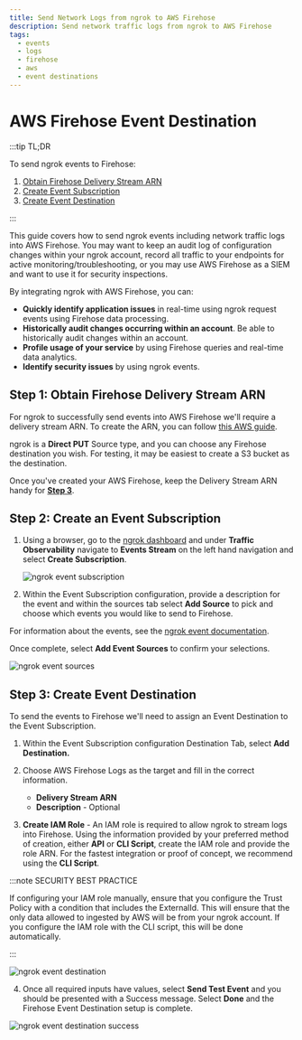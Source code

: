 ```yaml
---
title: Send Network Logs from ngrok to AWS Firehose
description: Send network traffic logs from ngrok to AWS Firehose
tags:
  - events
  - logs
  - firehose
  - aws
  - event destinations
---
```


# AWS Firehose Event Destination

:::tip TL;DR

To send ngrok events to Firehose:

1. [Obtain Firehose Delivery Stream ARN](#obtain-firehose-arn)
1. [Create Event Subscription](#create-event-subscription)
1. [Create Event Destination](#create-destination)

:::

This guide covers how to send ngrok events including network traffic logs into AWS Firehose.
You may want to keep an audit log of configuration changes within your ngrok
account, record all traffic to your endpoints for active monitoring/troubleshooting, or
you may use AWS Firehose as a SIEM and want to use it for security inspections.

By integrating ngrok with AWS Firehose, you can:

- **Quickly identify application issues** in real-time using ngrok request events using Firehose data processing.
- **Historically audit changes occurring within an account**. Be able to historically audit changes within an account.
- **Profile usage of your service** by using Firehose queries and real-time data analytics.
- **Identify security issues** by using ngrok events.

## **Step 1**: Obtain Firehose Delivery Stream ARN

For ngrok to successfully send events into AWS Firehose we'll require a delivery stream
ARN. To create the ARN, you can follow [this AWS
guide](https://docs.aws.amazon.com/firehose/latest/dev/basic-create.html).

ngrok is a **Direct PUT** Source type, and you can choose any Firehose destination you
wish. For testing, it may be easiest to create a S3 bucket as the destination.

Once you've created your AWS Firehose, keep the Delivery Stream ARN handy for **[Step 3](#create-destination)**.

## **Step 2**: Create an Event Subscription

1. Using a browser, go to the [ngrok dashboard](https://dashboard.ngrok.com) and under **Traffic Observability** navigate to **Events Stream** on the left hand navigation and select **Create Subscription**.

   ![ngrok event subscription](img/event_sub.png)

2. Within the Event Subscription configuration, provide a description for the event and within the sources tab select **Add Source** to pick and choose which events you would like to send to Firehose.

For information about the events, see the [ngrok event documentation](/obs/events/reference/).

Once complete, select **Add Event Sources** to confirm your selections.

![ngrok event sources](img/event_sources.png)

## **Step 3**: Create Event Destination

To send the events to Firehose we'll need to assign an Event Destination to the Event Subscription.

1. Within the Event Subscription configuration Destination Tab, select **Add Destination.**

1. Choose AWS Firehose Logs as the target and fill in the correct information.

   - **Delivery Stream ARN**
   - **Description** - Optional

1. **Create IAM Role** - An IAM role is required to allow ngrok to stream logs into
   Firehose. Using the information provided by your preferred method of creation, either
   **API** or **CLI Script**, create the IAM role and provide the role ARN. For the
   fastest integration or proof of concept, we recommend using the **CLI Script**.

:::note SECURITY BEST PRACTICE

If configuring your IAM role manually, ensure that you configure the Trust Policy with a
condition that includes the ExternalId. This will ensure that the only data allowed to
ingested by AWS will be from your ngrok account. If you configure the IAM role with the
CLI script, this will be done automatically.

:::

![ngrok event destination](img/event_destination.png)

4. Once all required inputs have values, select **Send Test Event** and you should be presented with a Success message. Select **Done** and the Firehose Event Destination setup is complete.

![ngrok event destination success](img/success.png)

